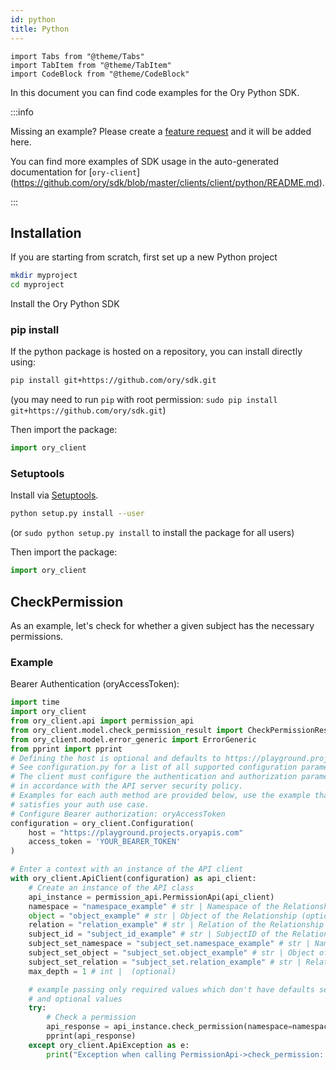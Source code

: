 ```yaml
---
id: python
title: Python
---
```


```mdx-code-block
import Tabs from "@theme/Tabs"
import TabItem from "@theme/TabItem"
import CodeBlock from "@theme/CodeBlock"
```

In this document you can find code examples for the Ory Python SDK.

:::info

Missing an example? Please create a
[feature request](https://github.com/ory/docs/issues/new?assignees=&labels=feat&template=FEATURE-REQUEST.yml) and it will be added
here.

You can find more examples of SDK usage in the auto-generated documentation for
[`ory-client`]
(https://github.com/ory/sdk/blob/master/clients/client/python/README.md).


:::

## Installation

If you are starting from scratch, first set up a new Python project

```bash
mkdir myproject
cd myproject
```

Install the Ory Python SDK

### pip install

If the python package is hosted on a repository, you can install directly using:

```sh
pip install git+https://github.com/ory/sdk.git
```
(you may need to run `pip` with root permission: `sudo pip install git+https://github.com/ory/sdk.git`)

Then import the package:
```python
import ory_client
```

### Setuptools

Install via [Setuptools](http://pypi.python.org/pypi/setuptools).

```sh
python setup.py install --user
```
(or `sudo python setup.py install` to install the package for all users)

Then import the package:
```python
import ory_client
```

## CheckPermission

As an example, let's check for whether a given subject has the necessary permissions.

### Example

Bearer Authentication (oryAccessToken):

```python
import time
import ory_client
from ory_client.api import permission_api
from ory_client.model.check_permission_result import CheckPermissionResult
from ory_client.model.error_generic import ErrorGeneric
from pprint import pprint
# Defining the host is optional and defaults to https://playground.projects.oryapis.com
# See configuration.py for a list of all supported configuration parameters.
# The client must configure the authentication and authorization parameters
# in accordance with the API server security policy.
# Examples for each auth method are provided below, use the example that
# satisfies your auth use case.
# Configure Bearer authorization: oryAccessToken
configuration = ory_client.Configuration(
    host = "https://playground.projects.oryapis.com"
    access_token = 'YOUR_BEARER_TOKEN'
)

# Enter a context with an instance of the API client
with ory_client.ApiClient(configuration) as api_client:
    # Create an instance of the API class
    api_instance = permission_api.PermissionApi(api_client)
    namespace = "namespace_example" # str | Namespace of the Relationship (optional)
    object = "object_example" # str | Object of the Relationship (optional)
    relation = "relation_example" # str | Relation of the Relationship (optional)
    subject_id = "subject_id_example" # str | SubjectID of the Relationship (optional)
    subject_set_namespace = "subject_set.namespace_example" # str | Namespace of the Subject Set (optional)
    subject_set_object = "subject_set.object_example" # str | Object of the Subject Set (optional)
    subject_set_relation = "subject_set.relation_example" # str | Relation of the Subject Set (optional)
    max_depth = 1 # int |  (optional)

    # example passing only required values which don't have defaults set
    # and optional values
    try:
        # Check a permission
        api_response = api_instance.check_permission(namespace=namespace, object=object, relation=relation, subject_id=subject_id, subject_set_namespace=subject_set_namespace, subject_set_object=subject_set_object, subject_set_relation=subject_set_relation, max_depth=max_depth)
        pprint(api_response)
    except ory_client.ApiException as e:
        print("Exception when calling PermissionApi->check_permission: %s\n" % e)
```
